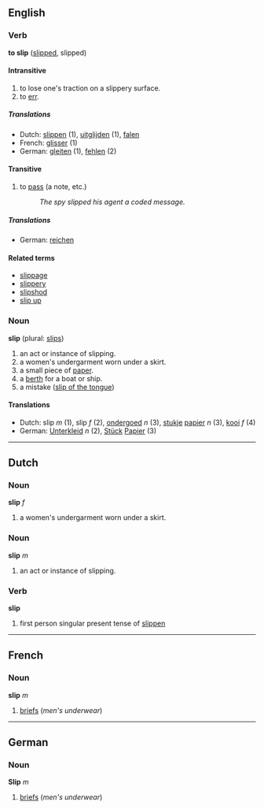 ==English==
===Verb===
'''to slip''' ([[slipped]], slipped)

====Intransitive====
# to lose one's traction on a slippery surface.
# to [[err]].

=====Translations=====
*Dutch: [[slippen]] (1), [[uitglijden]] (1), [[falen]]
*French: [[glisser]] (1)
*German: [[gleiten]] (1), [[fehlen]] (2)

====Transitive====
# to [[pass]] (a note, etc.)
#: ''The spy slipped his agent a coded message.''

=====Translations=====
*German: [[reichen]]

====Related terms====
*[[slippage]]
*[[slippery]]
*[[slipshod]]
*[[slip up]]

===Noun===
'''slip''' (plural: [[slips]])

# an act or instance of slipping.
# a women's undergarment worn under a skirt.
# a small piece of [[paper]].
# a [[berth]] for a boat or ship.
# a mistake ([[slip of the tongue]])

====Translations====
*Dutch: slip ''m'' (1), slip ''f'' (2), [[ondergoed]] ''n'' (3), [[stukje]] [[papier]] ''n'' (3), [[kooi]] ''f'' (4)
*German:  [[Unterkleid]] ''n'' (2), [[Stück]] [[Papier]] (3)

----

==Dutch==
===Noun===
'''slip''' ''f''

# a women's undergarment worn under a skirt.

===Noun===
'''slip''' ''m''

# an act or instance of slipping.

===Verb===
'''slip'''

# first person singular present tense of [[slippen]] 
----
==French==
===Noun===
'''slip''' ''m''
#[[briefs]] (''men's underwear'')

----
==German==
===Noun===
'''Slip''' ''m''

# [[briefs]] (''men's underwear'')